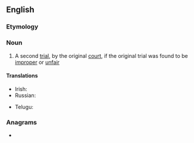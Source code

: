 ==English==

===Etymology===
{{prefix|re|trial|lang=en}}

===Noun===
{{en-noun}}

# {{lb|en|legal}} A second [[trial]], by the original [[court]], if the original trial was found to be [[improper]] or [[unfair]]

====Translations====
{{trans-top|a second trial by the original court}}
* Irish: {{t|ga|atriail|f}}
* Russian: {{t+|ru|пересмо́тр|m}}
{{trans-mid}}
* Telugu: {{t+|te|పునర్విచారణ}}
{{trans-bottom}}

===Anagrams===
* {{anagrams|en|a=aeilrrt|retiral|trailer}}